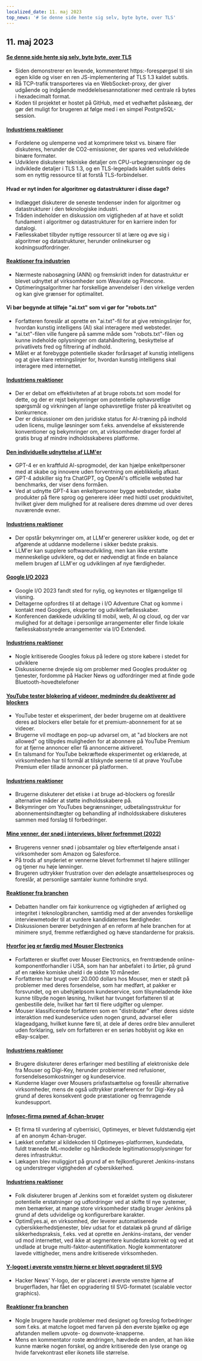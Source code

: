 ```yaml
---
localized_date: 11. maj 2023
top_news: '# Se denne side hente sig selv, byte byte, over TLS'
---
```




<CallToAction />

<Steps>

## 11. maj 2023

#### [Se denne side hente sig selv, byte byte, over TLS](https://subtls.pages.dev/)

- Siden demonstrerer en levende, kommenteret https:-forespørgsel til sin egen kilde og viser en ren JS-implementering af TLS 1.3 kaldet subtls.
- Rå TCP-trafik transporteres via en WebSocket-proxy, der giver udgående og indgående meddelelsesannotationer med centrale rå bytes i hexadecimalt format.
- Koden til projektet er hostet på GitHub, med et vedhæftet påskeæg, der gør det muligt for brugeren at følge med i en simpel PostgreSQL-session.

#### [Industriens reaktioner](http://news.ycombinator.com/item?id=35884437)

- Fordelene og ulemperne ved at komprimere tekst vs. binære filer diskuteres, herunder de CO2-emissioner, der spares ved veludviklede binære formater.
- Udviklere diskuterer tekniske detaljer om CPU-urbegrænsninger og de indviklede detaljer i TLS 1.3, og en TLS-legeplads kaldet subtls deles som en nyttig ressource til at forstå TLS-forbindelser.

#### Hvad er nyt inden for algoritmer og datastrukturer i disse dage?

- Indlægget diskuterer de seneste tendenser inden for algoritmer og datastrukturer i den teknologiske industri.
- Tråden indeholder en diskussion om vigtigheden af at have et solidt fundament i algoritmer og datastrukturer for en karriere inden for datalogi.
- Fællesskabet tilbyder nyttige ressourcer til at lære og øve sig i algoritmer og datastrukturer, herunder onlinekurser og kodningsudfordringer.

#### [Reaktioner fra industrien](http://news.ycombinator.com/item?id=35886900)

- Nærmeste nabosøgning (ANN) og fremskridt inden for datastruktur er blevet udnyttet af virksomheder som Weaviate og Pinecone.
- Optimeringsalgoritmer har forskellige anvendelser i den virkelige verden og kan give grænser for optimalitet.

#### Vi bør begynde at tilføje "ai.txt" som vi gør for "robots.txt"

- Forfatteren foreslår at oprette en "ai.txt"-fil for at give retningslinjer for, hvordan kunstig intelligens (AI) skal interagere med websteder.
- "ai.txt"-filen ville fungere på samme måde som "robots.txt"-filen og kunne indeholde oplysninger om datahåndtering, beskyttelse af privatlivets fred og filtrering af indhold.
- Målet er at forebygge potentielle skader forårsaget af kunstig intelligens og at give klare retningslinjer for, hvordan kunstig intelligens skal interagere med internettet.

#### [Industriens reaktioner](http://news.ycombinator.com/item?id=35886288)

- Der er debat om effektiviteten af at bruge robots.txt som model for dette, og der er rejst bekymringer om potentielle ophavsretlige spørgsmål og virkningen af lange ophavsretlige frister på kreativitet og konkurrence.
- Der er diskussioner om den juridiske status for AI-træning på indhold uden licens, mulige løsninger som f.eks. anvendelse af eksisterende konventioner og bekymringer om, at virksomheder drager fordel af gratis brug af mindre indholdsskaberes platforme.

#### [Den individuelle udnyttelse af LLM'er](https://mazzzystar.github.io/2023/05/10/LLM-for-individual/)

- GPT-4 er en kraftfuld AI-sprogmodel, der kan hjælpe enkeltpersoner med at skabe og innovere uden forventning om øjeblikkelig afkast.
- GPT-4 adskiller sig fra ChatGPT, og OpenAI's officielle websted har benchmarks, der viser dens formåen.
- Ved at udnytte GPT-4 kan enkeltpersoner bygge websteder, skabe produkter på flere sprog og generere idéer med hidtil uset produktivitet, hvilket giver dem mulighed for at realisere deres drømme ud over deres nuværende evner.

#### [Industriens reaktioner](http://news.ycombinator.com/item?id=35885797)

- Der opstår bekymringer om, at LLM'er genererer usikker kode, og det er afgørende at uddanne modellerne i sikker bedste praksis.
- LLM'er kan supplere softwareudvikling, men kan ikke erstatte menneskelige udviklere, og det er nødvendigt at finde en balance mellem brugen af LLM'er og udviklingen af nye færdigheder.

#### [Google I/O 2023](https://io.google/2023/)

- Google I/O 2023 fandt sted for nylig, og keynotes er tilgængelige til visning.
- Deltagerne opfordres til at deltage i I/O Adventure Chat og komme i kontakt med Googlers, eksperter og udviklerfællesskaber.
- Konferencen dækkede udvikling til mobil, web, AI og cloud, og der var mulighed for at deltage i personlige arrangementer eller finde lokale fællesskabsstyrede arrangementer via I/O Extended.

#### [Industriens reaktioner](http://news.ycombinator.com/item?id=35886559)

- Nogle kritiserede Googles fokus på ledere og store købere i stedet for udviklere
- Diskussionerne drejede sig om problemer med Googles produkter og tjenester, fordomme på Hacker News og udfordringer med at finde gode Bluetooth-hovedtelefoner

#### [YouTube tester blokering af videoer, medmindre du deaktiverer ad blockers](https://www.bleepingcomputer.com/news/technology/youtube-tests-blocking-videos-unless-you-disable-ad-blockers/)

- YouTube tester et eksperiment, der beder brugerne om at deaktivere deres ad blockers eller betale for et premium-abonnement for at se videoer.
- Brugerne vil modtage en pop-up advarsel om, at "ad blockers are not allowed" og tilbydes muligheden for at abonnere på YouTube Premium for at fjerne annoncer eller få annoncerne aktiveret.
- En talsmand for YouTube bekræftede eksperimentet og erklærede, at virksomheden har til formål at tilskynde seerne til at prøve YouTube Premium eller tillade annoncer på platformen.

#### [Industriens reaktioner](http://news.ycombinator.com/item?id=35892512)

- Brugerne diskuterer det etiske i at bruge ad-blockers og foreslår alternative måder at støtte indholdsskabere på.
- Bekymringer om YouTubes begrænsninger, udbetalingsstruktur for abonnementsindtægter og behandling af indholdsskabere diskuteres sammen med forslag til forbedringer.

#### [Mine venner, der snød i interviews, bliver forfremmet (2022)](https://www.teamblind.com/post/My-friends-who-cheated-in-interviews-are-getting-promoted-😡😡😡😡-XnYM4nLs)

- Brugerens venner snød i jobsamtaler og blev efterfølgende ansat i virksomheder som Amazon og Salesforce.
- På trods af snyderiet er vennerne blevet forfremmet til højere stillinger og tjener nu høje lønninger.
- Brugeren udtrykker frustration over den ødelagte ansættelsesproces og foreslår, at personlige samtaler kunne forhindre snyd.

#### [Reaktioner fra branchen](http://news.ycombinator.com/item?id=35885342)

- Debatten handler om fair konkurrence og vigtigheden af ærlighed og integritet i teknologibranchen, samtidig med at der anvendes forskellige interviewmetoder til at vurdere kandidaternes færdigheder.
- Diskussionen berører betydningen af en reform af hele branchen for at minimere snyd, fremme retfærdighed og hæve standarderne for praksis.

#### [Hvorfor jeg er færdig med Mouser Electronics](https://lcamtuf.substack.com/p/why-im-done-with-mouser-electronics)

- Forfatteren er skuffet over Mouser Electronics, en fremtrædende online-komponentforhandler i USA, som han har anbefalet i to årtier, på grund af en række komiske uheld i de sidste 10 måneder.
- Forfatteren har brugt over 20.000 dollars hos Mouser, men er stødt på problemer med deres forsendelse, som har medført, at pakker er forsvundet, og en ubehjælpsom kundeservice, som tilsyneladende ikke kunne tilbyde nogen løsning, hvilket har tvunget forfatteren til at genbestille dele, hvilket har ført til flere udgifter og ulemper.
- Mouser klassificerede forfatteren som en "distributør" efter deres sidste interaktion med kundeservice uden nogen grund, advarsel eller klageadgang, hvilket kunne føre til, at dele af deres ordre blev annulleret uden forklaring, selv om forfatteren er en seriøs hobbyist og ikke en eBay-scalper.

#### [Industriens reaktioner](http://news.ycombinator.com/item?id=35892246)

- Brugere diskuterer deres erfaringer med bestilling af elektroniske dele fra Mouser og Digi-Key, herunder problemer med refusioner, forsendelsesomkostninger og kundeservice.
- Kunderne klager over Mousers prisfastsættelse og foreslår alternative virksomheder, mens de også udtrykker præferencer for Digi-Key på grund af deres konsekvent gode præstationer og fremragende kundesupport.

#### [Infosec-firma pwned af 4chan-bruger](https://maia.crimew.gay/posts/optimeyes-leak/)

- Et firma til vurdering af cyberrisici, Optimeyes, er blevet fuldstændig ejet af en anonym 4chan-bruger.
- Lækket omfatter al kildekoden til Optimeyes-platformen, kundedata, fuldt trænede ML-modeller og hårdkodede legitimationsoplysninger for deres infrastruktur.
- Lækagen blev muliggjort på grund af en fejlkonfigureret Jenkins-instans og understreger vigtigheden af cybersikkerhed.

#### [Industriens reaktioner](http://news.ycombinator.com/item?id=35888509)

- Folk diskuterer brugen af Jenkins som et forældet system og diskuterer potentielle erstatninger og udfordringer ved at skifte til nye systemer, men bemærker, at mange store virksomheder stadig bruger Jenkins på grund af dets udvidelige og konfigurerbare karakter.
- OptimEyes.ai, en virksomhed, der leverer automatiserede cybersikkerhedstjenester, blev udsat for et datalæk på grund af dårlige sikkerhedspraksis, f.eks. ved at oprette en Jenkins-instans, der vender ud mod internettet, ved ikke at segmentere kundedata korrekt og ved at undlade at bruge multi-faktor-autentifikation. Nogle kommentatorer lavede vittigheder, mens andre kritiserede virksomheden.

#### [Y-logoet i øverste venstre hjørne er blevet opgraderet til SVG](https://news.ycombinator.com/y18.svg)

- Hacker News' Y-logo, der er placeret i øverste venstre hjørne af brugerfladen, har fået en opgradering til SVG-formatet (scalable vector graphics).

#### [Reaktioner fra branchen](http://news.ycombinator.com/item?id=35894326)

- Nogle brugere havde problemer med designet og foreslog forbedringer som f.eks. at matche logoet med farven på den øverste bjælke og øge afstanden mellem upvote- og downvote-knapperne.
- Mens en kommentator roste ændringen, hævdede en anden, at han ikke kunne mærke nogen forskel, og andre kritiserede den lyse orange og hvide farvekontrast eller ikonets lille størrelse.

</Steps>
